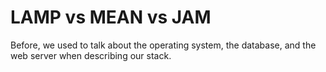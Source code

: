 
<Split>
  <h1>LAMP vs MEAN vs JAM</h1>
  <Stacks />
</Split>

<Notes>
  Before, we used to talk about the operating system, the database,
  and the web server when describing our stack.
</Notes>

